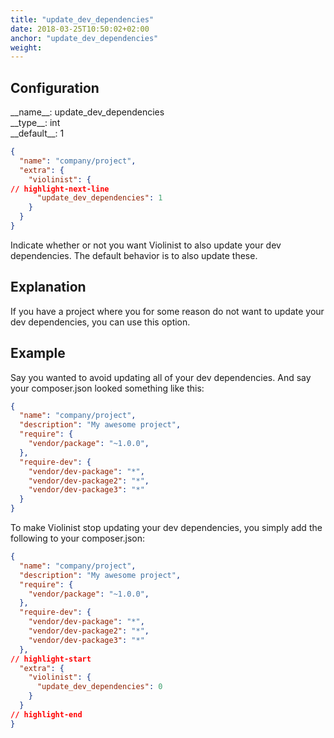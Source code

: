 ```yaml
---
title: "update_dev_dependencies"
date: 2018-03-25T10:50:02+02:00
anchor: "update_dev_dependencies"
weight: 
---
```


## Configuration

<div class="config-wrapper"><div class="config">__name__: update_dev_dependencies</div>
<div class="config">__type__: int</div>
<div class="config">__default__: 1</div></div>

```json showLineNumbers
{
  "name": "company/project",
  "extra": {
    "violinist": {
// highlight-next-line
      "update_dev_dependencies": 1
    }
  }
}
```

Indicate whether or not you want Violinist to also update your dev dependencies. The default behavior is to also update these.

## Explanation

If you have a project where you for some reason do not want to update your dev dependencies, you can use this option.

## Example

Say you wanted to avoid updating all of your dev dependencies. And say your composer.json looked something like this:

```json showLineNumbers
{
  "name": "company/project",
  "description": "My awesome project",
  "require": {
    "vendor/package": "~1.0.0",
  },
  "require-dev": {
    "vendor/dev-package": "*",
    "vendor/dev-package2": "*",
    "vendor/dev-package3": "*"
  }
}
```


To make Violinist  stop updating your dev dependencies, you simply add the following to your composer.json:


```json showLineNumbers
{
  "name": "company/project",
  "description": "My awesome project",
  "require": {
    "vendor/package": "~1.0.0",
  },
  "require-dev": {
    "vendor/dev-package": "*",
    "vendor/dev-package2": "*",
    "vendor/dev-package3": "*"
  },
// highlight-start
  "extra": {
    "violinist": {
      "update_dev_dependencies": 0
    }
  }
// highlight-end
}
```
